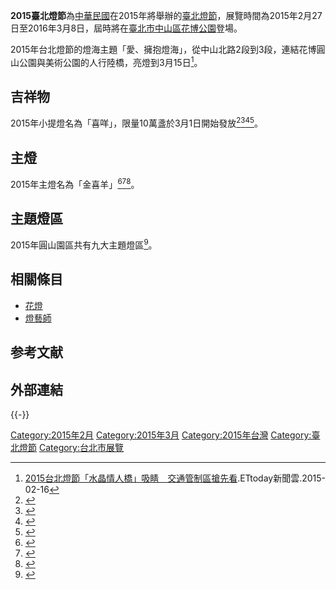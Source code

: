 {{Infobox Exhibition
| Name = 2015臺北燈節<br /><small>2015 Taipei Lantern Festival</small>
| Logo = 
| Size = 
| Caption = 
| Slogan = 
| Holding = 2015年2月27日至3月8日
| Guidance = 
| Organization = [[臺北市政府|臺北市政府]]
| Undertake = [[臺北市政府民政局|臺北市政府民政局]]
| Asst = <!-- 合理使用文件：Transportation_communications_ministry_logo.gif -->[[中華民國交通部|中華民國交通部]]
| Sponsor = <!--暫略-->
| MSponsor = <!--暫略-->
| Place = {{ROC-TW}}[[臺北市|臺北市]]<br />[[中山區_(臺北市)|中山區]][[花博公園|花博公園]]
| Content = 展覽內容 *
| Price = '''免費'''
| Web = 
}}

'''2015臺北燈節'''為[[中華民國|中華民國]]在2015年將舉辦的[[臺北燈節|臺北燈節]]，展覽時間為2015年2月27日至2016年3月8日，屆時將在[[臺北市|臺北市]][[中山區_(臺北市)|中山區]][[花博公園|花博公園]]登場。

2015年台北燈節的燈海主題「愛、擁抱燈海」，從中山北路2段到3段，連結花博圓山公園與美術公園的人行陸橋，亮燈到3月15日<ref>[https://travel.ettoday.net/amp/amp_news.php?news_id=468661 2015台北燈節「水晶情人橋」吸睛　交通管制區搶先看].ETtoday新聞雲.2015-02-16</ref>。

==吉祥物==
2015年小提燈名為「喜咩」，限量10萬盞於3月1日開始發放<ref>{{cite news|url=http://udn.com/news/story/7266/672994|title=台北燈節喜咩小提燈 今發送|publisher=聯合報|date=2015-01-29|author=吳曼寧|accessdate=2016-01-29|deadurl=yes|archiveurl=https://web.archive.org/web/20150714135147/http://udn.com/news/story/7266/672994|archivedate=2015-07-14}}</ref><ref>{{cite news |url= http://news.ltn.com.tw/news/life/breakingnews/1217907 |title= 台北燈節小提燈「喜咩」 柯P：腿粗比較像牛 |publisher= 自由時報 |date= 2015-01-28 |author= 葉冠妤 |accessdate= 2016-01-29 |archive-date= 2015-01-31 |archive-url= https://web.archive.org/web/20150131172216/http://news.ltn.com.tw/news/life/breakingnews/1217907 |dead-url= no }}</ref><ref>{{cite news |url= http://www.cdnews.com.tw/cdnews_site/docDetail.jsp?coluid=108&docid=103089227 |title= 台北燈節小提燈　柯文哲陪喜咩亮相 |publisher= 中央日報 |date= 2015-01-29 |author= 閻光濤 |accessdate= 2016-01-29 |archive-url= https://web.archive.org/web/20170407085249/http://www.cdnews.com.tw/cdnews_site/docDetail.jsp?coluid=108&docid=103089227 |archive-date= 2017-04-07 |dead-url= yes }}</ref><ref>{{cite news |url= http://www.chinatimes.com/newspapers/20150301000372-260107 |title= 台北燈節喜咩小提燈 今發送 |publisher= 中國時報 |date= 2015-03-01 |author= 江慧珺 |accessdate= 2016-01-29 |archive-date= 2015-12-16 |archive-url= https://web.archive.org/web/20151216012401/http://www.chinatimes.com/newspapers/20150301000372-260107 |dead-url= no }}</ref>。

==主燈==
2015年主燈名為「金喜羊」<ref>{{cite news |url= http://news.ltn.com.tw/news/life/breakingnews/1242513 |title= 台北燈節明登場 柯文哲創意點燈成焦點 |publisher= 自由時報 |date= 2015-02-26 |author= 何世昌 |accessdate= 2016-01-29 |archive-date= 2015-12-21 |archive-url= https://web.archive.org/web/20151221141636/http://news.ltn.com.tw/news/life/breakingnews/1242513 |dead-url= no }}</ref><ref>{{cite news |url= http://www.chinatimes.com/realtimenews/20150227003140-260405 |title= 2015台北燈節登場 點亮「金喜羊」 |publisher= 中國時報 |date= 2015-02-27 |author= 陳信翰 |accessdate= 2016-01-29 |archive-date= 2015-03-02 |archive-url= https://web.archive.org/web/20150302235937/http://www.chinatimes.com/realtimenews/20150227003140-260405 |dead-url= no }}</ref><ref>{{cite news |url= http://news.ltn.com.tw/news/local/paper/854830 |title= 〈台北都會〉台北燈節主燈「金喜羊」 環場聲光秀驚喜 |publisher= 自由時報 |date= 2015-02-10 |author= 葉冠妤 |accessdate= 2016-01-29 |archive-date= 2016-02-01 |archive-url= https://web.archive.org/web/20160201022959/http://news.ltn.com.tw/news/local/paper/854830 |dead-url= no }}</ref>。

==主題燈區==
2015年圓山園區共有九大主題燈區<ref>{{cite news |url= http://news.ltn.com.tw/news/life/breakingnews/1243320 |title= 台北燈節下起雨 民眾撐傘看表演 |publisher= 自由時報 |date= 2015-02-27 |author= 游蓓茹 |accessdate= 2016-01-29 |archive-date= 2015-12-22 |archive-url= https://web.archive.org/web/20151222001851/http://news.ltn.com.tw/news/life/breakingnews/1243320 |dead-url= no }}</ref>。

== 相關條目 ==
*[[花燈|花燈]]
*[[燈藝師|燈藝師]]

== 参考文献 ==
{{Reflist|}}

== 外部連結 ==
{{-}}
{{臺北燈會}}
{{portal bar|臺灣|臺北|文化}}
[[Category:2015年2月|Category:2015年2月]]
[[Category:2015年3月|Category:2015年3月]]
[[Category:2015年台灣|Category:2015年台灣]]
[[Category:臺北燈節|Category:臺北燈節]]
[[Category:台北市展覽|Category:台北市展覽]]